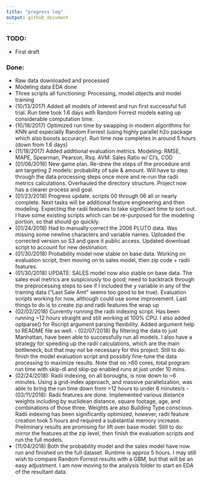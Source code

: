 ```yaml
---
title: "progress log"
output: github_document
---
```


### TODO: 
- First draft

### Done:

- Raw data downloaded and processed
- Modeling data EDA done
- Three scripts all functioning: Processing, model objects and model training
- (10/13/2017) Added all models of interest and run first successful full trial. Run time took 1.6 days with Random Forrest models eating up considerable computation time.
- (10/18/2017) Optimized run time by swapping in modern algorithms for KNN and especially Random Forrest (using highly parallel h2o package which also boosts accuracy). Run time now completes in around 5 hours (down from 1.6 days)
- (11/18/2017) Added additional evaluation metrics. Modeling: RMSE, MAPE, Spearman, Pearson, Rsq. AVM: Sales Ratio w/ CI's, COD
- (01/06/2018) New game plan. Re-drew the steps of the procedure and am targeting 2 models: probability of sale & amount. Will have to step through the data processing steps once more and re-run the radii metrics calculations. Overhauled the directory structure. Project now has a clearer process and goal.
- (01/23/2018) Progress update. scripts 00 through 06 all or nearly complete. Next tasks will be additional feature engineering and then modeling. Expecting the radii features to take significant time to sort out. I have some existing scripts which can be re-purposed for the modeling portion, so that should go quickly. 
- (01/24/2018) Had to manually correct the 2006 PLUTO data. Was missing some newline characters and variable names. Uploaded the corrected version so S3 and gave it public access. Updated download script to account for new destination. 
- (01/30/2018) Probability model now stable on base data. Working on evaluation script, then moving on to sales model, then zip code + radii features. 
- (01/30/2018) UPDATE: SALES model now also stable on base data. The sales eval metrics are suspiciously too good; need to backtrack through the preprocessing steps to see if I included the y variable in any of the training data ("Last Sale Amt" seems too good to be true). Evaluation scripts working for now, although could use some improvement. Last things to do is to create zip and radii features the wrap up
- (02/02/2018) Currently running the radii indexing script. Has been running ~12 hours straight and still working at 100% CPU. I also added optparse() for Rscript argument parsing flexibility. Added argument help to README file as well. - (02/07/2018) By filtering the data to just Manhattan, have been able to successfully run all models. I also have a strategy for speeding up the radii calculations, which are the main bottleneck, but that may not be necessary for this project. Still to do: finish the model evaluation script and possibly fine-tune the data processing to maximize results. Note that on >60 cores, total program run time with skip-dl and skip-pp enabled runs at just under 10 mins. 
- (02/24/2018): Radii indexing, on all boroughs, is now down to ~6 minutes. Using a grid-index approach, and massive parallelization, was able to bring the run time down from >12 hours to under 6 minutes!s
-(03/11/2018): Radii features are done. Implemented various distance weights including by euclidean distance, square footage, age, and combinations of those three. Weights are also Building Type conscious. Radii indexing has been significantly optimized, however, radii feature creation took 5 hours and required a substantial memory increase. Preliminary results are promising for lift over base model. Still to do: mirror the features at the zip level, then finish the evaluation scripts and run the full models.
- (11/04/2018) Both the probability model and the sales model have now run and finished on the full dataset. Runtime is approx 5 hours. I may still wish to compare Random Forrest results with a GBM, but that will be an easy adjustment. I am now moving to the analysis folder to start an EDA of the resultant data. 
